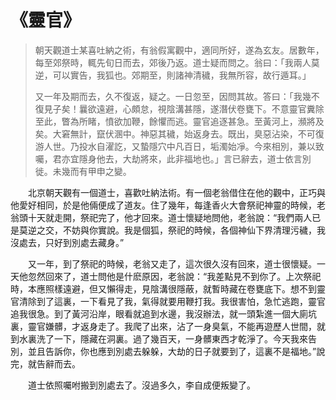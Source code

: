# 《靈官》

> 朝天觀道士某喜吐納之術，有翁假寓觀中，適同所好，遂為玄友。居數年，每至郊祭時，輒先旬日而去，郊後乃返。道士疑而問之。翁曰：「我兩人莫逆，可以實告，我狐也。郊期至，則諸神清穢，我無所容，故行遁耳。」
>
> 又一年及期而去，久不復返，疑之。一日忽至，因問其故。答曰：「我幾不復見子矣！曩欲遠避，心頗怠，視陰溝甚隱，遂潛伏卷甕下。不意靈官糞除至此，瞥為所睹，憤欲加鞭，餘懼而逃。靈官追逐甚急。至黃河上，瀕將及矣。大窘無計，竄伏溷中。神惡其穢，始返身去。既出，臭惡沾染，不可復游人世。乃投水自濯訖，又蟄隱穴中凡百日，垢濁始凈。今來相別，兼以致囑，君亦宜隱身他去，大劫將來，此非福地也。」言已辭去，道士依言別徙。未幾而有甲申之變。

&emsp;&emsp;北京朝天觀有一個道士，喜歡吐納法術。有一個老翁借住在他的觀中，正巧與他愛好相同，於是他倆便成了道友。住了幾年，每逢香火大會祭祀神靈的時候，老翁頭十天就走開，祭祀完了，他才回來。道士懷疑地問他，老翁說：“我們兩人已是莫逆之交，不妨與你實說。我是個狐，祭祀的時候，各個神仙下界清理污穢，我沒處去，只好到別處去藏身。”

&emsp;&emsp;又一年，到了祭祀的時候，老翁又走了，這次很久沒有回來，道士很懷疑。一天他忽然回來了，道士問他是什麽原因，老翁說：“我差點見不到你了。上次祭祀時，本應照樣遠避，但又懶得走，見陰溝很隱蔽，就暫時藏在卷甕底下。想不到靈官清除到了這裏，一下看見了我，氣得就要用鞭打我。我很害怕，急忙逃跑，靈官追我很急。到了黃河沿岸，眼看就追到水邊，我沒辦法，就一頭紮進一個大廁坑裏，靈官嫌髒，才返身走了。我爬了出來，沾了一身臭氣，不能再遊歷人世間，就到水裏洗了一下，隱藏在洞裏。過了幾百天，一身髒東西才乾淨了。今天我來告別，並且告訴你，你也應到別處去躲躲，大劫的日子就要到了，這裏不是福地。”說完，就告辭而去。

&emsp;&emsp;道士依照囑咐搬到別處去了。沒過多久，李自成便叛變了。
